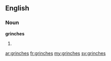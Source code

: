 ==English==

===Noun===
'''grinches'''

# {{plural of|[[grinch]]}}

[[ar:grinches]]
[[fr:grinches]]
[[my:grinches]]
[[sv:grinches]]